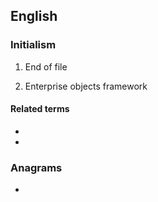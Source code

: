 ==English==

===Initialism===
{{rfc-header|Initialism}}
{{head|en|initialism}}

# {{lb|en|computing}} End of file
# {{lb|en|computing}} Enterprise objects framework

====Related terms====
* {{l|en|BOF}}
* {{l|en|EOD}}

===Anagrams===
* {{anagrams|en|FOE|FoE|OEF|foe}}